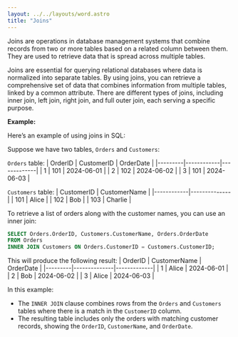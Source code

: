 ```yaml
---
layout: ../../layouts/word.astro
title: "Joins"
---
```

Joins are operations in database management systems that combine records from two or more tables based on a related column between them. They are used to retrieve data that is spread across multiple tables.

Joins are essential for querying relational databases where data is normalized into separate tables. By using joins, you can retrieve a comprehensive set of data that combines information from multiple tables, linked by a common attribute. There are different types of joins, including inner join, left join, right join, and full outer join, each serving a specific purpose.

**Example:**

Here’s an example of using joins in SQL:

Suppose we have two tables, `Orders` and `Customers`:

`Orders` table:
| OrderID | CustomerID | OrderDate   |
|---------|------------|-------------|
| 1       | 101        | 2024-06-01  |
| 2       | 102        | 2024-06-02  |
| 3       | 101        | 2024-06-03  |

`Customers` table:
| CustomerID | CustomerName |
|------------|--------------|
| 101        | Alice        |
| 102        | Bob          |
| 103        | Charlie      |

To retrieve a list of orders along with the customer names, you can use an inner join:

```sql
SELECT Orders.OrderID, Customers.CustomerName, Orders.OrderDate
FROM Orders
INNER JOIN Customers ON Orders.CustomerID = Customers.CustomerID;
```

This will produce the following result:
| OrderID | CustomerName | OrderDate   |
|---------|--------------|-------------|
| 1       | Alice        | 2024-06-01  |
| 2       | Bob          | 2024-06-02  |
| 3       | Alice        | 2024-06-03  |

In this example:
- The `INNER JOIN` clause combines rows from the `Orders` and `Customers` tables where there is a match in the `CustomerID` column.
- The resulting table includes only the orders with matching customer records, showing the `OrderID`, `CustomerName`, and `OrderDate`.